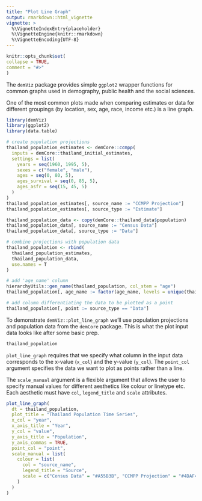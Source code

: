 ```yaml
---
title: "Plot Line Graph"
output: rmarkdown::html_vignette
vignette: >
  %\VignetteIndexEntry{placeholder}
  %\VignetteEngine{knitr::rmarkdown}
  %\VignetteEncoding{UTF-8}
---
```


```r
knitr::opts_chunk$set(
collapse = TRUE,
comment = "#>"
)
```

The `demViz` package provides simple `ggplot2` wrapper functions for common graphs used in demography, public health and the social sciences.

One of the most common plots made when comparing estimates or data for different groupings (by location, sex, age, race, income etc.) is a line graph.

```r
library(demViz)
library(ggplot2)
library(data.table)

# create population projections
thailand_population_estimates <- demCore::ccmpp(
  inputs = demCore::thailand_initial_estimates,
  settings = list(
    years = seq(1960, 1995, 5),
    sexes = c("female", "male"),
    ages = seq(0, 80, 5),
    ages_survival = seq(0, 85, 5),
    ages_asfr = seq(15, 45, 5)
  )
)
thailand_population_estimates[, source_name := "CCMPP Projection"]
thailand_population_estimates[, source_type := "Estimate"]

thailand_population_data <- copy(demCore::thailand_data$population)
thailand_population_data[, source_name := "Census Data"]
thailand_population_data[, source_type := "Data"]

# combine projections with population data
thailand_population <- rbind(
  thailand_population_estimates,
  thailand_population_data,
  use.names = T
)

# add 'age_name' column
hierarchyUtils::gen_name(thailand_population, col_stem = "age")
thailand_population[, age_name := factor(age_name, levels = unique(thailand_population[, age_name]))]

# add column differentiating the data to be plotted as a point
thailand_population[, point := source_type == "Data"]

```

To demonstrate `demViz::plot_line_graph` we'll use population projections and population data from the `demCore` package. This is what the plot input data looks like after some basic prep.

```r
thailand_population
```

`plot_line_graph` requires that we specify what column in the input data corresponds to the x-value (`x_col`) and the y-value (`y_col`). The `point_col` argument specifies the data we want to plot as points rather than a line.

The `scale_manual` argument is a flexible argument that allows the user to specify manual values for different aesthetics like colour or linetype etc. Each aesthetic must have `col`, `legend_title` and `scale` attributes.

```r
plot_line_graph(
  dt = thailand_population,
  plot_title = "Thailand Population Time Series",
  x_col = "year",
  x_axis_title = "Year",
  y_col = "value",
  y_axis_title = "Population",
  y_axis_commas = TRUE,
  point_col = "point",
  scale_manual = list(
    colour = list(
      col = "source_name",
      legend_title = "Source",
      scale = c("Census Data" = "#A55B3B", "CCMPP Projection" = "#4DAF4A")
    )
  )
)
```
